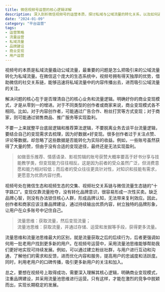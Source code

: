 ```yaml
---
title: 微信视频号运营的核心逻辑详解
description: 深入剖析微信视频号的运营本质，探讨私域与公域流量的转化关系，以及如何通过流量池思维和品牌建设实现可持续发展
date: "2024-01-09"
category: "平台运营"
tags:
- 运营策略
- 流量运营
- 私域流量
- 品牌建设
- 商业变现
- 用户运营
---
```


视频号的本质是私域流量撬动公域流量，最重要的问题是怎么把吸引来的公域流量转化为私域流量。在微信这个庞大的生态系统中，视频号拥有得天独厚的优势，借助微信的社交关系链，能够迅速将私域流量中的内容传播出去，进而吸引公域流量的关注。

解决问题的核心在于是否理清自己的核心业务和流量逻辑。明确好你的商业变现模式，才是从零到一的增进。对于不同类型的创作者或商家来说，商业变现模式各不相同。比如，对于内容创作者，可能通过广告合作、粉丝打赏等方式变现；对于商家，则可能通过销售商品、推广服务等实现盈利。

不要一上来就整平台底层逻辑和推荐算法逻辑，不要脱离业务去谈平台流量逻辑，要结合自己的变现需求去梳理，因为好数据≠好变现。很多创作者过于关注点赞、评论等数据，却忽略了这些数据是否能转化为实际的收益。例如，一些账号虽然获得了大量的赞，但由于没有合适的变现途径，最终还是无法实现盈利。

> 如做音乐推荐、情感语录、影视剪辑的账号获赞大概率要高于好书分享与技能教学类，但变现能力往往相反。这是因为前者的受众虽然广泛，但消费意愿和能力相对较低；而后者的受众往往更具针对性，对知识和技能有需求，更愿意为优质内容付费。

视频号处在微信生态和视频生态的交集、视频社交关系链与微信流量生态链的“十字路口”。变现仅靠流量抢夺，没有转化品牌意识，很容易形成一次性买卖。缺乏品牌心智，则没有办法锁住核心人群，形成品牌认知，无法带来复利效应。因此，创作者和商家应该注重品牌建设，通过持续输出优质内容，树立独特的品牌形象，让用户在众多账号中记住自己。

> 流量思维：获取流量，然后变现流量；  
> 流量池思维：获取流量，并通过存储、运营和发掘等手段，获得更多流量。

流量思维和流量池思维最大的区别，就是流量获取之后的后续行为，后者更强调如何用一批老用户找到更多新的用户。在视频号运营中，采用流量池思维能够帮助我们更好地实现可持续发展。例如，可以通过建立粉丝社群，与用户进行互动和沟通，了解他们的需求和反馈，进而优化内容和服务，提高用户的忠诚度和活跃度。同时，利用老用户的口碑传播，吸引更多新用户的关注和加入。

总之，要想在视频号上取得成功，需要深入理解其核心逻辑，明确商业变现模式，注重品牌建设，并采用流量池思维进行运营。只有这样，才能在激烈的竞争中脱颖而出，实现长期稳定的发展。